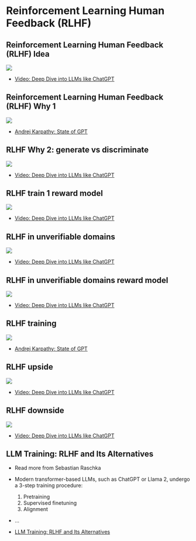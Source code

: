 
# Reinforcement Learning Human Feedback (RLHF)

## Reinforcement Learning Human Feedback (RLHF) Idea

![](../images/RL-idea.png)

- [Video: Deep Dive into LLMs like ChatGPT](https://www.youtube.com/watch?v=7xTGNNLPyMI)

## Reinforcement Learning Human Feedback (RLHF) Why 1

![](../images/RLHF-why-1.png)

- [Andrej Karpathy: State of GPT](https://www.youtube.com/watch?v=bZQun8Y4L2A)


## RLHF Why 2: generate vs discriminate

![](../images/RLHF-why-3-generate-vs-discriminate.png)

- [Video: Deep Dive into LLMs like ChatGPT](https://www.youtube.com/watch?v=7xTGNNLPyMI)


## RLHF train 1 reward model

![](../images/RLHF-train-1.png)

- [Video: Deep Dive into LLMs like ChatGPT](https://www.youtube.com/watch?v=7xTGNNLPyMI)

## RLHF in unverifiable domains

![](../images/RLHF-in-unverifiable-domains.png)

- [Video: Deep Dive into LLMs like ChatGPT](https://www.youtube.com/watch?v=7xTGNNLPyMI)

## RLHF in unverifiable domains reward model

![](../images/RLHF-in-unverifiable-domains-reward-model.png)

- [Video: Deep Dive into LLMs like ChatGPT](https://www.youtube.com/watch?v=7xTGNNLPyMI)

## RLHF training

![](../images/RL-training1.png)

- [Andrej Karpathy: State of GPT](https://www.youtube.com/watch?v=bZQun8Y4L2A)

## RLHF upside

![](../images/RLHF-upside.png)

- [Video: Deep Dive into LLMs like ChatGPT](https://www.youtube.com/watch?v=7xTGNNLPyMI)

## RLHF downside

![](../images/RLHF-downside.png)

- [Video: Deep Dive into LLMs like ChatGPT](https://www.youtube.com/watch?v=7xTGNNLPyMI)

## LLM Training: RLHF and Its Alternatives

- Read more from Sebastian Raschka

- Modern transformer-based LLMs, such as ChatGPT or Llama 2, undergo a 3-step training procedure:

	1. Pretraining
	2. Supervised finetuning
	3. Alignment


- ...
- [LLM Training: RLHF and Its Alternatives](https://magazine.sebastianraschka.com/p/llm-training-rlhf-and-its-alternatives)


